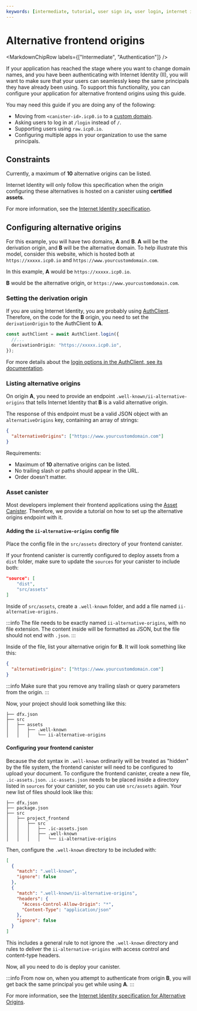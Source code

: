 ```yaml
---
keywords: [intermediate, tutorial, user sign in, user login, internet identity, alternative frontend origins, alternative origins, frontend origins ]
---
```



# Alternative frontend origins

<MarkdownChipRow labels={["Intermediate", "Authentication"]} />

If your application has reached the stage where you want to change domain names, and you have been authenticating with Internet Identity (II), you will want to make sure that your users can seamlessly keep the same principals they have already been using. To support this functionality, you can configure your application for alternative frontend origins using this guide.

You may need this guide if you are doing any of the following:

- Moving from `<canister-id>.icp0.io` to a [custom domain](/docs/building-apps/frontends/custom-domains/using-custom-domains/).
- Asking users to log in at `/login` instead of `/`.
- Supporting users using `raw.icp0.io`.
- Configuring multiple apps in your organization to use the same principals.

## Constraints

Currently, a maximum of **10** alternative origins can be listed.

Internet Identity will only follow this specification when the origin configuring these alternatives is hosted on a canister using **certified assets**.

For more information, see the [Internet Identity specification](/docs/references/ii-spec/#alternative-frontend-origins).

## Configuring alternative origins

For this example, you will have two domains, **A** and **B**. **A** will be the derivation origin, and **B** will be the alternative domain. To help illustrate this model, consider this website, which is hosted both at `https://xxxxx.icp0.io` and `https://www.yourcustomdomain.com`.

In this example, **A** would be `https://xxxxx.icp0.io`.

**B** would be the alternative origin, or `https://www.yourcustomdomain.com`.

### Setting the derivation origin

If you are using Internet Identity, you are probably using [AuthClient](https://js.icp.build/auth/latest/). Therefore, on the code for the **B** origin, you need to set the `derivationOrigin` to the AuthClient to **A**.

```typescript
const authClient = await AuthClient.login({
  //...
  derivationOrigin: "https://xxxxx.icp0.io",
});
```

For more details about the [login options in the AuthClient, see its documentation](https://js.icp.build/auth/latest/api/client/interfaces/authclientloginoptions#derivationorigin).

### Listing alternative origins

On origin **A**, you need to provide an endpoint `.well-known/ii-alternative-origins` that tells Internet Identity that **B** is a valid alternative origin.

The response of this endpoint must be a valid JSON object with an `alternativeOrigins` key, containing an array of strings:

```json
{
  "alternativeOrigins": ["https://www.yourcustomdomain.com"]
}
```

Requirements:

* Maximum of **10** alternative origins can be listed.
* No trailing slash or paths should appear in the URL.
* Order doesn't matter.

### Asset canister

Most developers implement their frontend applications using the [Asset Canister](https://internetcomputer.org/docs/references/asset-canister). Therefore, we provide a tutorial on how to set up the alternative origins endpoint with it.

#### Adding the `ii-alternative-origins` config file

Place the config file in the `src/assets` directory of your frontend canister.

If your frontend canister is currently configured to deploy assets from a `dist` folder, make sure to update the `sources` for your canister to include both:

```json title="dfx.json"
"source": [
    "dist",
    "src/assets"
]
```

Inside of `src/assets`, create a `.well-known` folder, and add a file named `ii-alternative-origins.`

:::info
The file needs to be exactly named `ii-alternative-origins`, with no file extension. The content inside will be formatted as JSON, but the file should not end with `.json`.
:::

Inside of the file, list your alternative origin for **B**. It will look something like this:

```json title="src/assets/.well-known/ii-alternative-origins"
{
  "alternativeOrigins": ["https://www.yourcustomdomain.com"]
}
```

:::info
Make sure that you remove any trailing slash or query parameters from the origin.
:::

Now, your project should look something like this:

```
├── dfx.json
├── src
│   ├── assets
│   │   ├── .well-known
│   │   │   └── ii-alternative-origins
```

#### Configuring your frontend canister

Because the dot syntax in `.well-known` ordinarily will be treated as "hidden" by the file system, the frontend canister will need to be configured to upload your document. To configure the frontend canister, create a new file, `.ic-assets.json`. `.ic-assets.json` needs to be placed inside a directory listed in `sources` for your canister, so you can use `src/assets` again. Your new list of files should look like this:

```
├── dfx.json
├── package.json
├── src
│   ├── project_frontend
│   │   ├── src
│   │   │   ├── .ic-assets.json
│   │   │   ├── .well-known
│   │   │   │   └── ii-alternative-origins
```

Then, configure the `.well-known` directory to be included with:

```json title="src/project_frontend/src/.ic-assets.json"
[
  {
    "match": ".well-known",
    "ignore": false
  },
  {
    "match": ".well-known/ii-alternative-origins",
    "headers": {
      "Access-Control-Allow-Origin": "*",
      "Content-Type": "application/json"
    },
    "ignore": false
  }
]
```

This includes a general rule to not ignore the `.well-known` directory and rules to deliver the `ii-alternative-origins` with access control and content-type headers.

Now, all you need to do is deploy your canister.

:::info
From now on, when you attempt to authenticate from origin **B**, you will get back the same principal you get while using **A**.
:::

For more information, see the [Internet Identity specification for Alternative Origins](https://github.com/dfinity/internet-identity/blob/main/docs/ii-spec.mdx#alternative-frontend-origins).